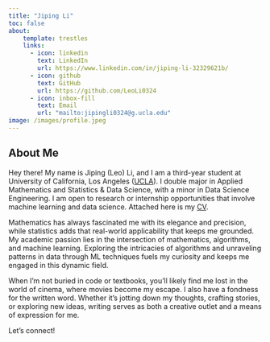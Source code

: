 ```yaml
---
title: "Jiping Li"
toc: false
about: 
    template: trestles
    links: 
      - icon: linkedin
        text: LinkedIn
        url: https://www.linkedin.com/in/jiping-li-32329621b/
      - icon: github
        text: GitHub
        url: https://github.com/LeoLi0324
      - icon: inbox-fill
        text: Email
        url: "mailto:jipingli0324@g.ucla.edu"
image: /images/profile.jpeg
---
```


::: column-page

## About Me

Hey there! My name is Jiping (Leo) Li, and I am a third-year student at University of California, Los Angeles ([UCLA](https://www.ucla.edu/)). I double major in Applied Mathematics and Statistics & Data Science, with a minor in Data Science Engineering. I am open to research or internship opportunities that involve machine learning and data science. Attached here is my [CV](/docs/CV.pdf "CV"). 

Mathematics has always fascinated me with its elegance and precision, while statistics adds that real-world applicability that keeps me grounded. My academic passion lies in the intersection of mathematics, algorithms, and machine learning. Exploring the intricacies of algorithms and unraveling patterns in data through ML techniques fuels my curiosity and keeps me engaged in this dynamic field.

When I'm not buried in code or textbooks, you'll likely find me lost in the world of cinema, where movies become my escape. I also have a fondness for the written word. Whether it's jotting down my thoughts, crafting stories, or exploring new ideas, writing serves as both a creative outlet and a means of expression for me.

Let's connect!

:::

